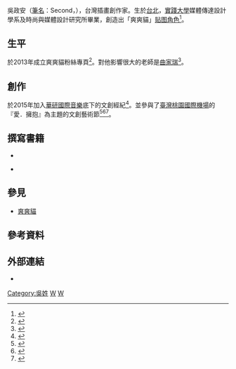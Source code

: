{{Infobox writer
| name          = Second
| image         = 
| 職業          = 插畫創作家
| birth_name    = 吳政安
<!-- 未知參數 | sex           = 男 -->
| birth_date    = 1984年
| birth_place   = 
| nationality   = {{ROC}}
| relatives     = 
| education     = [[實踐大學|實踐大學]]時尚與媒體設計研究所
}}
吳政安（[[筆名|筆名]]：Second，{{bd|1984年||}}），台灣插畫創作家。生於[[台北|台北]]，[[實踐大學|實踐大學]]媒體傳達設計學系及時尚與媒體設計研究所畢業，創造出「爽爽貓」[[贴图角色|贴图角色]]<ref>{{cite news | title = 「爽爽貓」動畫　明S.H.E演唱會首亮相 | publisher = 蘋果日報 | url = http://www.appledaily.com.tw/realtimenews/article/new/20140808/448243/ | date = 2014-08-08 | author = 高佳菁 | accessdate = 2015-10-25 | language = zh-hant | archive-date = 2016-03-04 | archive-url = https://web.archive.org/web/20160304125650/http://www.appledaily.com.tw/realtimenews/article/new/20140808/448243/ | dead-url = no }}</ref>。

== 生平 ==
於2013年成立爽爽貓粉絲專頁<ref>{{cite news | title = 療癒系爽爽貓 築夢10年 | publisher = 中國時報 | url = http://www.chinatimes.com/newspapers/20150906000368-260115 | date = 2015-09-06 | author = 郭佳容 | accessdate = 2015-10-25 | language = zh-hant | archive-date = 2015-10-14 | archive-url = https://web.archive.org/web/20151014112825/http://www.chinatimes.com/newspapers/20150906000368-260115 | dead-url = no }}</ref>。對他影響很大的老師是[[曲家瑞|曲家瑞]]<ref>{{cite journal |title=永不停止學習腳步， 就能找到自己的靈魂 |journal=Cheers雜誌173期 |date=2015-09-15 |last=陳 |first=雅琦 |pages= |url=http://www.cheers.com.tw/article/article.action?id=5071491 |accessdate=2015-10-25 |archive-date=2015-10-29 |archive-url=https://web.archive.org/web/20151029211153/http://www.cheers.com.tw/article/article.action?id=5071491 |dead-url=no }}</ref>。

== 創作 ==
於2015年加入[[華研國際音樂|華研國際音樂]]底下的文創經紀<ref>{{cite news | title = 華研簽圖文作家 貢獻千萬營收 | publisher = 中國時報 | url = http://www.chinatimes.com/newspapers/20150128000219-260210 | date = 2015-01-28 | author = 邱莉玲 | accessdate = 2015-10-25 | language = zh-hant | archive-date = 2015-08-10 | archive-url = https://web.archive.org/web/20150810161314/http://www.chinatimes.com/newspapers/20150128000219-260210 | dead-url = no }}</ref>。並參與了[[臺灣桃園國際機場|臺灣桃園國際機場]]的『愛．擁抱』為主題的文創藝術節<ref>{{cite news | title = 昇恒昌2 gether Love藝術季 為母親節暖身 | publisher = 自由時報 | url = http://news.ltn.com.tw/news/life/breakingnews/1301836 | date = 2015-04-29 | author = 姚介修 | accessdate = 2015-10-25 | language = zh-hant | archive-date = 2015-05-02 | archive-url = https://web.archive.org/web/20150502045141/http://news.ltn.com.tw/news/life/breakingnews/1301836 | dead-url = no }}</ref><ref>{{cite news | title = 昇恆昌打造機場藝術季 | publisher = 中國時報 | url = http://www.chinatimes.com/newspapers/20150226000356-260210 | date = 2015-02-26 | author = 陳愛珠 | accessdate = 2015-10-25 | language = zh-hant | archive-date = 2016-03-06 | archive-url = https://web.archive.org/web/20160306073253/http://www.chinatimes.com/newspapers/20150226000356-260210 | dead-url = no }}</ref><ref>{{cite news | title = 昇恆昌文創藝術季 偏鄉學童逛機場 | publisher = 中央社 | url = http://www.cna.com.tw/news/aedu/201504290368-1.aspx | date = 2015-04-29 | author = 邱俊欽 | accessdate = 2015-10-25 | language = zh-hant | archive-date = 2015-10-03 | archive-url = https://web.archive.org/web/20151003110658/http://www.cna.com.tw/news/aedu/201504290368-1.aspx | dead-url = no }}</ref>。

== 撰寫書籍 ==
*{{cite book | title = ＃給差一點錯過的夢想 | url = | publisher= 尖端 | year = 2015 | isbn = 9789571060163 | language = zh-hant}}

*{{cite book | title = ＃不加油的勇氣 | url = | publisher= 尖端 | year = 2017 | isbn = 9789571072234 | language = zh-hant}}

== 參見 ==
* [[爽爽貓|爽爽貓]]

== 參考資料 ==
{{Reflist|30em}}

== 外部連結 ==
* {{facebook|songsongmeow|爽爽貓 by Second}}

{{華研國際音樂}}

[[Category:吳姓|Category:吳姓]]
[[Category:臺灣插畫家|W]]
[[Category:贴图作者|W]]